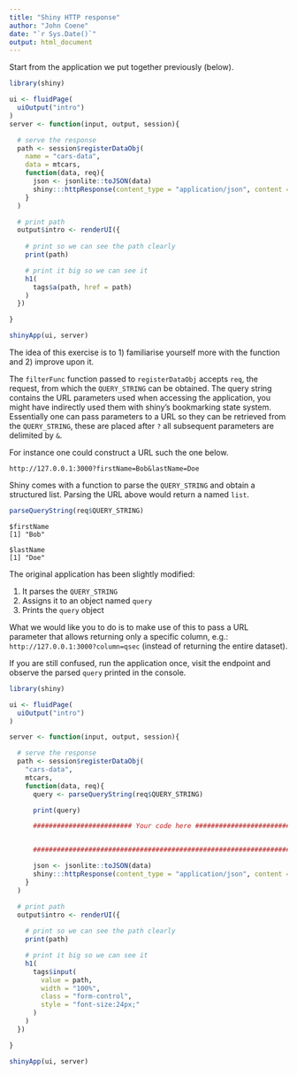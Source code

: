 ```yaml
---
title: "Shiny HTTP response"
author: "John Coene"
date: "`r Sys.Date()`"
output: html_document
---
```


Start from the application we put together previously (below).

```r
library(shiny)

ui <- fluidPage(
  uiOutput("intro")
)
server <- function(input, output, session){

  # serve the response
  path <- session$registerDataObj(
    name = "cars-data",
    data = mtcars,
    function(data, req){
      json <- jsonlite::toJSON(data)
      shiny:::httpResponse(content_type = "application/json", content = json)
    }
  )

  # print path
  output$intro <- renderUI({
    
    # print so we can see the path clearly
    print(path) 

    # print it big so we can see it
    h1(
      tags$a(path, href = path)
    )
  })

}

shinyApp(ui, server)
```

The idea of this exercise is to 1) familiarise yourself more with the function and 2) improve upon it.

The `filterFunc` function passed to `registerDataObj` accepts `req`, the request, from which the `QUERY_STRING` can be obtained. The query string contains the URL parameters used when accessing the application, you might have indirectly used them with shiny's bookmarking state system. Essentially one can pass parameters to a URL so they can be retrieved from the `QUERY_STRING`, these are placed after `?` all subsequent parameters are delimited by `&`.

For instance one could construct a URL such the one below.

`http://127.0.0.1:3000?firstName=Bob&lastName=Doe`

Shiny comes with a function to parse the `QUERY_STRING` and obtain a structured list. Parsing the URL above would return a named `list`.

```r
parseQueryString(req$QUERY_STRING)
```

```
$firstName
[1] "Bob"

$lastName
[1] "Doe"
```

The original application has been slightly modified:

1. It parses the `QUERY_STRING`
2. Assigns it to an object named `query`
3. Prints the `query` object

What we would like you to do is to make use of this to pass a URL parameter that allows returning only a specific column, e.g.: `http://127.0.0.1:3000?column=qsec` (instead of returning the entire dataset).

If you are still confused, run the application once, visit the endpoint and observe the parsed `query` printed in the console.

```r
library(shiny)

ui <- fluidPage(
  uiOutput("intro")
)

server <- function(input, output, session){

  # serve the response
  path <- session$registerDataObj(
    "cars-data",
    mtcars,
    function(data, req){
      query <- parseQueryString(req$QUERY_STRING)

      print(query)

      ######################### Your code here #########################


      ##################################################################

      json <- jsonlite::toJSON(data)
      shiny:::httpResponse(content_type = "application/json", content = json)
    }
  )

  # print path
  output$intro <- renderUI({
    
    # print so we can see the path clearly
    print(path) 

    # print it big so we can see it
    h1(
      tags$input(
        value = path, 
        width = "100%", 
        class = "form-control",
        style = "font-size:24px;"
      )
    )
  })

}

shinyApp(ui, server)
```